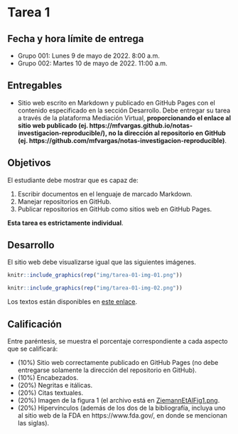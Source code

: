 # Tarea 1 {-}

## Fecha y hora límite de entrega {-}
- Grupo 001: Lunes 9 de mayo de 2022. 8:00 a.m.
- Grupo 002: Martes 10 de mayo de 2022. 11:00 a.m.

## Entregables {-}
- Sitio web escrito en Markdown y publicado en GitHub Pages con el contenido especificado en la sección Desarrollo. Debe entregar su tarea a través de la plataforma Mediación Virtual, **proporcionando el enlace al sitio web publicado (ej. https://mfvargas.github.io/notas-investigacion-reproducible/), no la dirección al repositorio en GitHub (ej. https://github.com/mfvargas/notas-investigacion-reproducible)**.

## Objetivos {-}
El estudiante debe mostrar que es capaz de:

1. Escribir documentos en el lenguaje de marcado Markdown.
2. Manejar repositorios en GitHub.
3. Publicar repositorios en GitHub como sitios web en GitHub Pages.

**Esta tarea es estrictamente individual**.

## Desarrollo {-}
El sitio web debe visualizarse igual que las siguientes imágenes. 

```r
knitr::include_graphics(rep("img/tarea-01-img-01.png"))
```

```r
knitr::include_graphics(rep("img/tarea-01-img-02.png"))
```

Los textos están disponibles en [este enlace](otros/tarea-01-texto.txt).

## Calificación {-}
Entre paréntesis, se muestra el porcentaje correspondiente a cada aspecto que se calificará:

- (10%) Sitio web correctamente publicado en GitHub Pages (no debe entregarse solamente la dirección del repositorio en GitHub).
- (10%) Encabezados.
- (20%) Negritas e itálicas.
- (20%) Citas textuales.
- (20%) Imagen de la figura 1 (el archivo está en [ZiemannEtAlFig1.png](img/ZiemannEtAlFig1.png).
- (20%) Hipervínculos (además de los dos de la bibliografía, incluya uno al sitio web de la FDA en https://www.fda.gov/, en donde se mencionan las siglas).